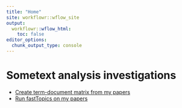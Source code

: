 ```yaml
---
title: "Home"
site: workflowr::wflow_site
output:
  workflowr::wflow_html:
    toc: false
editor_options:
  chunk_output_type: console
---
```



# Sometext analysis investigations

* [Create term-document matrix from my papers](00_tm.html)
* [Run fastTopics on my papers](01_tm_fastTopics.html)


